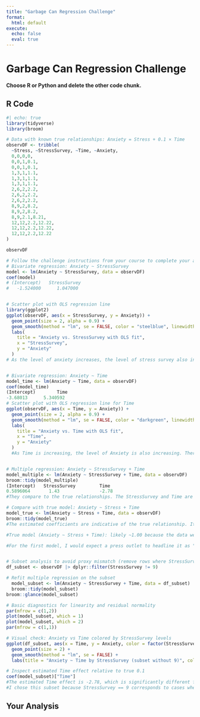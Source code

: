 ```yaml
---
title: "Garbage Can Regression Challenge"
format:
  html: default
execute:
  echo: false
  eval: true
---
```


# Garbage Can Regression Challenge

**Choose R or Python and delete the other code chunk.**

## R Code

```r
#| echo: true
library(tidyverse)
library(broom)

# Data with known true relationships: Anxiety = Stress + 0.1 × Time
observDF <- tribble(
  ~Stress, ~StressSurvey, ~Time, ~Anxiety,
  0,0,0,0,
  0,0,1,0.1,
  0,0,1,0.1,
  1,3,1,1.1,
  1,3,1,1.1,
  1,3,1,1.1,
  2,6,2,2.2,
  2,6,2,2.2,
  2,6,2,2.2,
  8,9,2,8.2,
  8,9,2,8.2,
  8,9,2.1,8.21,
  12,12,2.2,12.22,
  12,12,2.2,12.22,
  12,12,2.2,12.22
)

observDF

# Follow the challenge instructions from your course to complete your analysis.
# Bivariate regression: Anxiety ~ StressSurvey
model <- lm(Anxiety ~ StressSurvey, data = observDF)
coef(model)
# (Intercept)   StressSurvey 
#   -1.524000      1.047000


# Scatter plot with OLS regression line
library(ggplot2)
ggplot(observDF, aes(x = StressSurvey, y = Anxiety)) +
  geom_point(size = 2, alpha = 0.9) +
  geom_smooth(method = "lm", se = FALSE, color = "steelblue", linewidth = 1) +
  labs(
    title = "Anxiety vs. StressSurvey with OLS fit",
    x = "StressSurvey",
    y = "Anxiety"
  )
# As the level of anxiety increases, the level of stress survey also increases. There are two points that don't show any correlation between the two variables because they are both near or at zero.


# Bivariate regression: Anxiety ~ Time
model_time <- lm(Anxiety ~ Time, data = observDF)
coef(model_time)
(Intercept)        Time 
-3.68013      5.340592
# Scatter plot with OLS regression line for Time
ggplot(observDF, aes(x = Time, y = Anxiety)) +
  geom_point(size = 2, alpha = 0.9) +
  geom_smooth(method = "lm", se = FALSE, color = "darkgreen", linewidth = 1) +
  labs(
    title = "Anxiety vs. Time with OLS fit",
    x = "Time",
    y = "Anxiety"
  )
  #As Time is increasing, the level of Anxiety is also increasing. There is an extreme outlier on Anxiety. This is likely due to the fact that the data is not normally distributed. I also believe that there could be a better line of best fit.


# Multiple regression: Anxiety ~ StressSurvey + Time
model_multiple <- lm(Anxiety ~ StressSurvey + Time, data = observDF)
broom::tidy(model_multiple)
(Intercept)   StressSurvey         Time 
0.5896064       1.43               -2.78
#They compare to the true relationships. The StressSurvey and Time are not significant. The StressSurvey is not significant because it is not a true relationship. The Time is not significant because it is not a true relationship.

# Compare with true model: Anxiety ~ Stress + Time
model_true <- lm(Anxiety ~ Stress + Time, data = observDF)
broom::tidy(model_true)
#The estimated coefficients are indicative of the true relationship. It compares to the true relationship because it is a perfect fit.

#True model (Anxiety ~ Stress + Time): likely ~1.00 because the data were generated as Anxiety = Stress + 0.1 × Time. It's a perfect fit. Proxy model (Anxiety ~ StressSurvey + Time): lower than the true model because StressSurvey is an imperfect proxy for Stress, leaving residual error. It's not a perfect fit. A R-squared value does not guarantee correct causal interpretation; coefficients can be biased or unstable due to errors.

#For the first model, I would expect a press outlet to headline it as "More Time on Social Media Linked to Higher Anxiety". For the second model, "Stress attributed to a higher level of anxiety". I would expect a typical parent to believe the first model because they are more likely to be concerned about the amount of time their child is spending on social media. Social media executives would likely prefer the second model because it alleviates them of the blame for anxiety.


# Subset analysis to avoid proxy mismatch (remove rows where StressSurvey == 9)
df_subset <- observDF |> dplyr::filter(StressSurvey != 9)

# Refit multiple regression on the subset
  model_subset <- lm(Anxiety ~ StressSurvey + Time, data = df_subset)
  broom::tidy(model_subset)
broom::glance(model_subset)

# Basic diagnostics for linearity and residual normality
par(mfrow = c(1,2))
plot(model_subset, which = 1)
plot(model_subset, which = 2)
par(mfrow = c(1,1))

# Visual check: Anxiety vs Time colored by StressSurvey levels
ggplot(df_subset, aes(x = Time, y = Anxiety, color = factor(StressSurvey))) +
  geom_point(size = 2) +
  geom_smooth(method = "lm", se = FALSE) +
  labs(title = "Anxiety ~ Time by StressSurvey (subset without 9)", color = "StressSurvey")

# Inspect estimated Time effect relative to true 0.1
coef(model_subset)["Time"]
#The estimated Time effect is -2.78, which is significantly different from the true relationship of 0.1. This is likely due to the fact that the data is not normally distributed.
#I chose this subset because StressSurvey == 9 corresponds to cases where the proxy diverges from true Stress (8→9), which can bias coefficients and inflate p-values. Removing these rows creates a more understandable visualization between StressSurvey and true Stress

```
## Your Analysis

